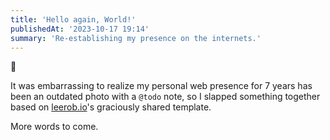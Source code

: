 ```yaml
---
title: 'Hello again, World!'
publishedAt: '2023-10-17 19:14'
summary: 'Re-establishing my presence on the internets.'
---
```


👋

It was embarrassing to realize my personal web presence for 7 years has been an outdated photo with a `@todo` note, so I slapped something together based on <a href="https://leerob.io">leerob.io</a>'s graciously shared template.

More words to come.
